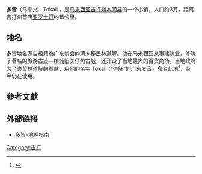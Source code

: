 {{coord|6|01|N|100|24|E|region:MY_type:city_source:GNS-enwiki|display=title}}

'''多皆'''（马来文：Tokai），是[[马来西亚|马来西亚]][[吉打州|吉打州]][[本同县|本同县]]的一个小镇，人口约3万，距离吉打州首府[[亚罗士打|亚罗士打]]约15公里。

==地名==
多皆地名源自祖籍為广东新会的清末移民林道解。他在马来西亚从事建筑业，修筑了著名的旅游古迹—槟城旧关仔角古城，还开设了当地最大的百货商场。当地政府为了褒奖林道解的贡献，用他的名字 Tokai（“道解”的广东发音）命名此地<ref>{{Cite web |url=http://www.orientaldaily.com.my/s/144517 |title=校后种逾180树　多皆文德闢公园，東方日報 |access-date=2017-10-17 |archive-date=2017-10-18 |archive-url=https://web.archive.org/web/20171018013721/http://www.orientaldaily.com.my/s/144517 |dead-url=no }}</ref>，至今仍在使用。

==參考文獻==
{{reflist}}

==外部链接==
*[http://travelingluck.com/Asia/Malaysia/Kedah/_1736314_Tokai.html#local_map 多皆]{{Wayback|url=http://travelingluck.com/Asia/Malaysia/Kedah/_1736314_Tokai.html#local_map |date=20110325152904 }}-地理指南
{{Portal|马来西亚}}
{{吉打}}
[[Category:吉打|Category:吉打]]